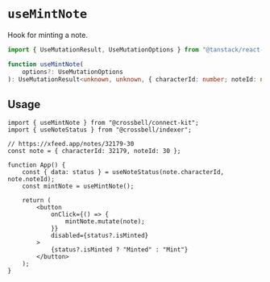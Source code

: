 # `useMintNote`

Hook for minting a note.

```ts
import { UseMutationResult, UseMutationOptions } from "@tanstack/react-query";

function useMintNote(
	options?: UseMutationOptions
): UseMutationResult<unknown, unknown, { characterId: number; noteId: number }>;
```

## Usage

```tsx
import { useMintNote } from "@crossbell/connect-kit";
import { useNoteStatus } from "@crossbell/indexer";

// https://xfeed.app/notes/32179-30
const note = { characterId: 32179, noteId: 30 };

function App() {
	const { data: status } = useNoteStatus(note.characterId, note.noteId);
	const mintNote = useMintNote();

	return (
		<button
			onClick={() => {
				mintNote.mutate(note);
			}}
			disabled={status?.isMinted}
		>
			{status?.isMinted ? "Minted" : "Mint"}
		</button>
	);
}
```
